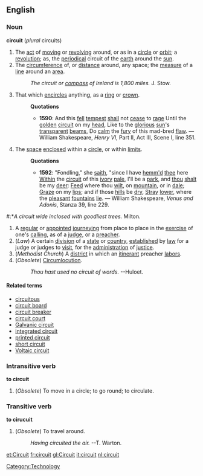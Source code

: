 ==English==
===Noun===
'''circuit''' (''plural'' circuits)
#The [[act]] of [[moving]] or [[revolving]] around, or as in a [[circle]] or [[orbit]]; a [[revolution]]; as, the [[periodical]] circuit of the [[earth]] around the [[sun]].
#The [[circumference]] of, or [[distance]] around, any space; the [[measure]] of a [[line]] around an [[area]].
#:''The circuit or [[compass]] of Ireland is 1,800 miles.'' J. Stow.
#That which [[encircle]]s anything, as a [[ring]] or [[crown]].
#:'''Quotations'''
#:*'''1590''': And this [[fell]] [[tempest]] [[shall]] not [[cease]] to [[rage]] Until the [[golden]] [[circuit]] on my [[head]], Like to the [[glorious]] [[sun]]'s [[transparent]] [[beams]], Do [[calm]] the [[fury ]] of this mad-bred [[flaw]]. &mdash; William Shakespeare, ''Henry VI'', Part II, Act III, Scene I, line 351.
#The [[space]] [[enclose]]d within a [[circle]], or within [[limit]]s.
#:'''Quotations'''
#:*'''1592''': "Fondling," she [[saith]], "since I have [[ehm|hemm'd]] [[thee]] here [[Within]] the [[circuit]] of this [[ivory]] [[pale]], I'll be a [[park]], and [[thou]] [[shalt]] be my [[deer]]: [[Feed]] where thou [[wilt]], on [[mountain]], or in [[dale]]; [[Graze]] on my [[lips]]; and if those [[hill]]s be [[dry]], [[Stray]] [[lower]], where the [[pleasant]] [[fountain]]s [[lie]]. &mdash; William Shakespeare, ''Venus and Adonis'', Stanza 39, line 229.
<!-- You've gotta love Shakespeare. :-) -->
#:*''A circuit wide inclosed with goodliest trees.'' Milton.
#A [[regular]] or [[appoint]]ed [[journey]]ing from place to place in the [[exercise]] of one's [[calling]], as of a [[judge]], or a [[preacher]].
#(''Law'') A certain [[division]] of a [[state]] or [[country]], [[establish]]ed by [[law]] for a judge or judges to [[visit]], for the [[administration]] of [[justice]].
#(''Methodist Church'') A [[district]] in which an [[itinerant]] preacher [[labor]]s.
#(''Obsolete'') [[Circumlocution]].
#:''Thou hast used no circuit of words.'' --Huloet.

<!-- The deleted text is fomr Webster's 1913 if anyone wants it -->

====Related terms====
*[[circuitous]]
*[[circuit board]]
*[[circuit breaker]]
*[[circuit court]]
*[[Galvanic circuit]]
*[[integrated circuit]]
*[[printed circuit]]
*[[short circuit]]
*[[Voltaic circuit]]

===Intransitive verb===
'''to circuit'''
#(''Obsolete'') To move in a circle; to go round; to circulate. 
===Transitive verb===
'''to cirucuit'''
# (''Obsolete'') To travel around.
#: ''Having circuited the air.'' --T. Warton.
[[Category:Technology]]
[[et:Circuit]]
[[fr:circuit]]
[[gl:Circuit]]
[[it:circuit]]
[[nl:circuit]]